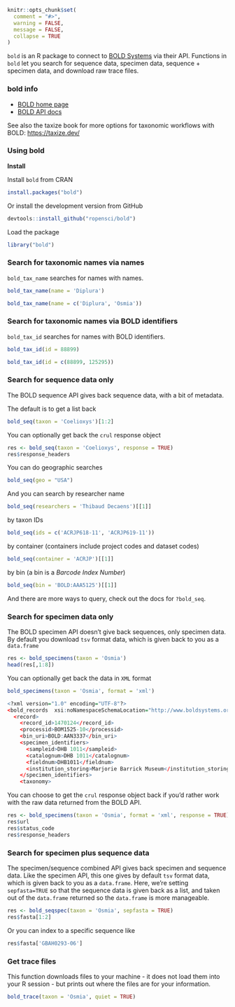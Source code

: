 <!--
%\VignetteEngine{knitr::knitr}
%\VignetteIndexEntry{bold vignette}
%\VignetteEncoding{UTF-8}
-->

```r
knitr::opts_chunk$set(
  comment = "#>",
  warning = FALSE,
  message = FALSE,
  collapse = TRUE
)
```

`bold` is an R package to connect to [BOLD Systems](http://www.boldsystems.org/) via their API. Functions in `bold` let you search for sequence data, specimen data, sequence + specimen data, and download raw trace files.

### bold info

+ [BOLD home page](http://boldsystems.org/)
+ [BOLD API docs](http://v4.boldsystems.org/index.php/api_home)

See also the taxize book for more options for taxonomic workflows with BOLD: <https://taxize.dev/>

### Using bold

**Install**

Install `bold` from CRAN


```r
install.packages("bold")
```

Or install the development version from GitHub

```r
devtools::install_github("ropensci/bold")
```

Load the package

```r
library("bold")
```


### Search for taxonomic names via names

`bold_tax_name` searches for names with names.

```r
bold_tax_name(name = 'Diplura')
```

```r
bold_tax_name(name = c('Diplura', 'Osmia'))
```


### Search for taxonomic names via BOLD identifiers

`bold_tax_id` searches for names with BOLD identifiers.

```r
bold_tax_id(id = 88899)
```

```r
bold_tax_id(id = c(88899, 125295))
```


### Search for sequence data only

The BOLD sequence API gives back sequence data, with a bit of metadata.

The default is to get a list back

```r
bold_seq(taxon = 'Coelioxys')[1:2]
```

You can optionally get back the `crul` response object

```r
res <- bold_seq(taxon = 'Coelioxys', response = TRUE)
res$response_headers
```

You can do geographic searches

```r
bold_seq(geo = "USA")
```

And you can search by researcher name

```r
bold_seq(researchers = 'Thibaud Decaens')[[1]]
```

by taxon IDs

```r
bold_seq(ids = c('ACRJP618-11', 'ACRJP619-11'))
```

by container (containers include project codes and dataset codes)

```r
bold_seq(container = 'ACRJP')[[1]]
```

by bin (a bin is a _Barcode Index Number_)

```r
bold_seq(bin = 'BOLD:AAA5125')[[1]]
```

And there are more ways to query, check out the docs for `?bold_seq`.


### Search for specimen data only

The BOLD specimen API doesn't give back sequences, only specimen data. By default you download `tsv` format data, which is given back to you as a `data.frame`

```r
res <- bold_specimens(taxon = 'Osmia')
head(res[,1:8])
```

You can optionally get back the data in `XML` format

```r
bold_specimens(taxon = 'Osmia', format = 'xml')
```

```r
<?xml version="1.0" encoding="UTF-8"?>
<bold_records  xsi:noNamespaceSchemaLocation="http://www.boldsystems.org/schemas/BOLDPublic_record.xsd"  xmlns:xsi="http://www.w3.org/2001/XMLSchema-instance">
  <record>
    <record_id>1470124</record_id>
    <processid>BOM1525-10</processid>
    <bin_uri>BOLD:AAN3337</bin_uri>
    <specimen_identifiers>
      <sampleid>DHB 1011</sampleid>
      <catalognum>DHB 1011</catalognum>
      <fieldnum>DHB1011</fieldnum>
      <institution_storing>Marjorie Barrick Museum</institution_storing>
    </specimen_identifiers>
    <taxonomy>
```

You can choose to get the `crul` response object back if you'd rather work with the raw data returned from the BOLD API.

```r
res <- bold_specimens(taxon = 'Osmia', format = 'xml', response = TRUE)
res$url
res$status_code
res$response_headers
```

### Search for specimen plus sequence data

The specimen/sequence combined API gives back specimen and sequence data. Like the specimen API, this one gives by default `tsv` format data, which is given back to you as a `data.frame`. Here, we're setting `sepfasta=TRUE` so that the sequence data is given back as a list, and taken out of the `data.frame` returned so the `data.frame` is more manageable.

```r
res <- bold_seqspec(taxon = 'Osmia', sepfasta = TRUE)
res$fasta[1:2]
```

Or you can index to a specific sequence like

```r
res$fasta['GBAH0293-06']
```

### Get trace files

This function downloads files to your machine - it does not load them into your R session - but prints out where the files are for your information.

```r
bold_trace(taxon = 'Osmia', quiet = TRUE)
```
